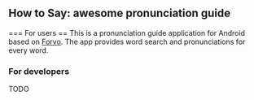 == How to Say: awesome pronunciation guide ==
=== For users ==
This is a pronunciation guide application for Android based on [http://forvo.com Forvo]. The app provides word search and pronunciations for every word.
=== For developers ===
TODO